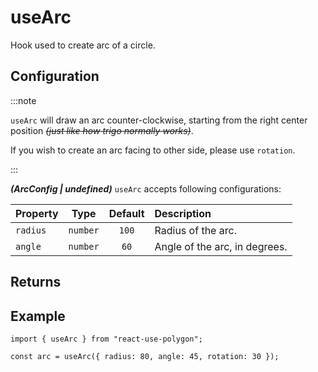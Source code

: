 ---
---


# useArc

Hook used to create arc of a circle.

<SimpleUseArc />

## Configuration

:::note

`useArc` will draw an arc counter-clockwise, starting from the right center position ~~_(just like how trigo normally works)_~~.

If you wish to create an arc facing to other side, please use `rotation`.

:::

**_(ArcConfig | undefined)_** `useArc` accepts following configurations:

| Property |   Type   | Default | Description                   |
| :------- | :------: | :-----: | :---------------------------- |
| `radius` | `number` |  `100`  | Radius of the arc.            |
| `angle`  | `number` |  `60`   | Angle of the arc, in degrees. |

## Returns

<PrimitiveReturns configType="ArcConfig" />

## Example

```tsx
import { useArc } from "react-use-polygon";

const arc = useArc({ radius: 80, angle: 45, rotation: 30 });
```
